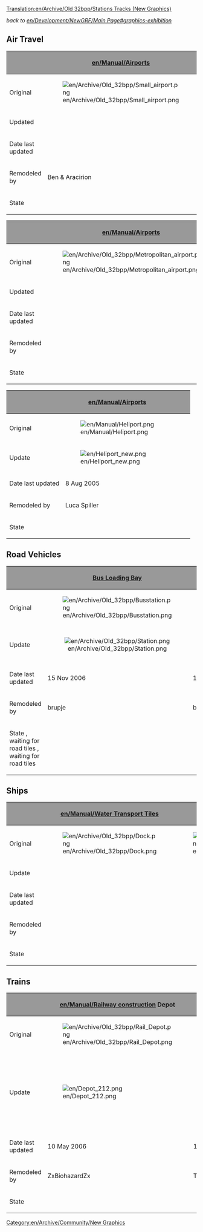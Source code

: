 [[Translation:en/Archive/Old 32bpp/Stations Tracks (New Graphics)]]
{{en/Linking}}

''back to [[en/Development/NewGRF/Main Page#graphics-exhibition]]''

== Air Travel ==
{| border=2
!style="background:#999999;" |
!style="background:#999999;" |[[en/Manual/Airports]]
!style="background:#999999;" |[[en/Manual/Airports]]
|-
|Original
|[[File:en/Archive/Old 32bpp/Small airport.png]]
|[[File:en/Archive/Old 32bpp/City airport.png]]
|-
|Updated
|
|
|-
|Date last updated
|
|
|-
|Remodeled by
|Ben & Aracirion
|Ben & Aracirion
|-
|State
{{en/Archive/Old 32bpp/WIP}}
{{en/Archive/Old 32bpp/WIP}}
|}

{| border=2
!style="background:#999999;" |
!style="background:#999999;" |[[en/Manual/Airports]]
!style="background:#999999;" |[[en/Manual/Airports]]
|-
|Original
|[[File:en/Archive/Old 32bpp/Metropolitan airport.png]]
|[[File:en/Archive/Old 32bpp/International airport.png]]
|-
|Updated
|
|
|-
|Date last updated
|
|
|-
|Remodeled by
|
|
|-
|State
|{{en/Archive/Old 32bpp/Unclaimed}}
|{{en/Archive/Old 32bpp/Unclaimed}}
|}

{| border=2
!style="background:#999999;" | 
!style="background:#999999;" |[[en/Manual/Airports]]
!style="background:#999999;" |
!style="background:#999999;" |
!style="background:#999999;" |
|-
|Original
|[[File:en/Manual/Heliport.png]]
|
|
|
|-
|Update
|[[File:en/Heliport new.png]]
|
|
| 
|-
|Date last updated
|8 Aug 2005
|
|
|
|-
|Remodeled by
|Luca Spiller
|
|
| 
|-
|State
{{en/Archive/Old 32bpp/WIP}}
{{en/Archive/Old 32bpp/Unclaimed}}
{{en/Archive/Old 32bpp/Unclaimed}}
{{en/Archive/Old 32bpp/Unclaimed}}
|}


== Road Vehicles ==
{| border=2
!style="background:#999999;" | 
!style="background:#999999;" |[[en/Manual/Loading Bays|Bus Loading Bay]]
!style="background:#999999;" |[[en/Manual/Loading Bays|Lorry Loading Bay]]
!style="background:#999999;" |[[en/Manual/Road vehicles]] [[en/Manual/Depots]]
|-
|Original
|[[File:en/Archive/Old 32bpp/Busstation.png]]
|[[File:en/Archive/Old 32bpp/Lorry.png]]
|[[File:en/Archive/Old 32bpp/Road Depot.png]]
|-
|Update
|<center>[[File:en/Archive/Old 32bpp/Station.png]]
|[[File:en/Archive/Old 32bpp/Truckstation sm.png]]
|[[File:en/Archive/Old 32bpp/Depot 711.png]]
|-
|Date last updated
|15 Nov 2006
|15 Nov 2006
|24 Nov 2006
|-
|Remodeled by
|brupje
|brupje
|brupje 
|-
|State
{{en/Archive/Old 32bpp/WIP}}, waiting for road tiles
{{en/Archive/Old 32bpp/WIP}}, waiting for road tiles
{{en/Archive/Old 32bpp/WIP}}
|}

== Ships ==
{| border=2
!style="background:#999999;" | 
!style="background:#999999;" |[[en/Manual/Water Transport Tiles]]
!style="background:#999999;" |[[en/Manual/Ships|Ship]] Depot
|-
|Original
|[[File:en/Archive/Old 32bpp/Dock.png]]
|[[File:en/Archive/Old 32bpp/Ship yard.png]]
|-
|Update
|
|
|-
|Date last updated
|
|
|-
|Remodeled by
|
| 
|-
|State
{{en/Archive/Old 32bpp/Unclaimed}}
{{en/Archive/Old 32bpp/Unclaimed}}
|}

== Trains ==
{| border=2
!style="background:#999999;" | 
!style="background:#999999;" |[[en/Manual/Railway construction]] Depot
!style="background:#999999;" |[[en/Manual/Base Set/Monorail]] Depot
!style="background:#999999;" |[[en/Manual/Base Set/MagLev]] Depot
!style="background:#999999;" |
|-
|Original
|[[File:en/Archive/Old 32bpp/Rail Depot.png]]
|[[File:en/Archive/Old 32bpp/Monorail Depot.png]]
|[[File:en/Archive/Old 32bpp/Maglev Depot.png]]
|
|-
|Update
|[[File:en/Depot 212.png]]
|[[File:en/Monodepot.jpeg|center|150px]]
|[[File:en/Archive/Old 32bpp/Depot mag4 120.png|center|150px|]]
|
|
|-
|Date last updated
|10 May 2006
|19 Mar 2007
|10 May 2006
|
|
|-
|Remodeled by
|ZxBiohazardZx
|TagDaze
|ZxBiohazardZx
|
|
|-
|State
{{en/Archive/Old 32bpp/WIP}}
{{en/Archive/Old 32bpp/WIP}}
{{en/Archive/Old 32bpp/WIP}}
{{en/Archive/Old 32bpp/Unclaimed}}
{{en/Archive/Old 32bpp/Unclaimed}}
|}

[[Category:en/Archive/Community/New Graphics]]